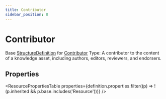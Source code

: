 ```yaml
---
title: Contributor
sidebar_position: 8
---
```



# Contributor

Base <a href="/docs/api/fhir/resources/structuredefinition">StructureDefinition</a> for <a href="/docs/api/fhir/datatypes/contributor">Contributor</a> Type: A contributor to the content of a knowledge asset, including authors, editors, reviewers, and endorsers.

<Tabs queryString="section">
<TabItem value="schema" label="Schema" default>

## Properties

<ResourcePropertiesTable
  properties={definition.properties.filter((p) => !(p.inherited && p.base.includes('Resource')))}
/>

</TabItem>
  


</Tabs>
